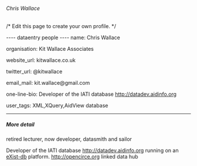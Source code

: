 ====== Chris Wallace ======
/* Edit this page to create your own profile. */

---- dataentry people ----
name: Chris Wallace

organisation: Kit Wallace Associates

website_url: kitwallace.co.uk

twitter_url: @kitwallace

email_mail: kit.wallace@gmail.com

one-line-bio: Developer of the IATI database http://datadev.aidinfo.org 

user_tags:   XML,XQuery,AidView database
----

===== More detail =====
retired lecturer, now developer, datasmith and sailor

Developer of the IATI database http://datadev.aidinfo.org running on an [[http:eXist-db.org |eXist-db]] platform.  http://opencirce.org linked data hub





